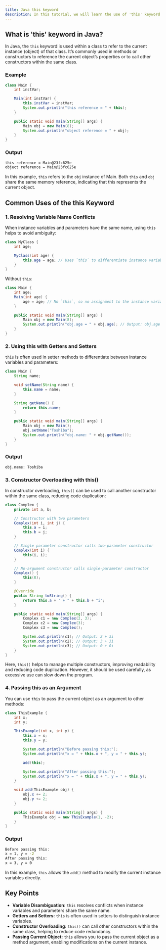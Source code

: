 ```yaml
---
title: Java this keyword
description: In this tutorial, we will learn the use of 'this' keyword in Java.
---
```


## What is 'this' keyword in Java?
In Java, the `this` keyword is used within a class to refer to the current instance (object) of that class. It’s commonly used in methods or constructors to reference the current object’s properties or to call other constructors within the same class.

### Example
```java
class Main {
    int instVar;

    Main(int instVar) {
        this.instVar = instVar;
        System.out.println("this reference = " + this);
    }

    public static void main(String[] args) {
        Main obj = new Main(8);
        System.out.println("object reference = " + obj);
    }
}
```
### Output
```bash
this reference = Main@23fc625e
object reference = Main@23fc625e
```
In this example, `this` refers to the `obj` instance of Main. Both `this` and `obj` share the same memory reference, indicating that this represents the current object.

## Common Uses of the this Keyword

### 1. Resolving Variable Name Conflicts

When instance variables and parameters have the same name, using `this` helps to avoid ambiguity:

```java
class MyClass {
    int age;

    MyClass(int age) {
        this.age = age; // Uses `this` to differentiate instance variable from parameter
    }
}
```
Without `this`:

```java
class Main {
    int age;
    Main(int age) {
        age = age; // No `this`, so no assignment to the instance variable
    }

    public static void main(String[] args) {
        Main obj = new Main(8);
        System.out.println("obj.age = " + obj.age); // Output: obj.age = 0
    }
}
```
### 2. Using this with Getters and Setters

`this` is often used in setter methods to differentiate between instance variables and parameters:

```java
class Main {
    String name;

    void setName(String name) {
        this.name = name;
    }

    String getName() {
        return this.name;
    }

    public static void main(String[] args) {
        Main obj = new Main();
        obj.setName("Toshiba");
        System.out.println("obj.name: " + obj.getName());
    }
}
```
### Output
```bash
obj.name: Toshiba
```

### 3. Constructor Overloading with this()
In constructor overloading, `this()` can be used to call another constructor within the same class, reducing code duplication:

```java
class Complex {
    private int a, b;

    // Constructor with two parameters
    Complex(int i, int j) {
        this.a = i;
        this.b = j;
    }

    // Single parameter constructor calls two-parameter constructor
    Complex(int i) {
        this(i, i);
    }

    // No-argument constructor calls single-parameter constructor
    Complex() {
        this(0);
    }

    @Override
    public String toString() {
        return this.a + " + " + this.b + "i";
    }

    public static void main(String[] args) {
        Complex c1 = new Complex(2, 3);
        Complex c2 = new Complex(3);
        Complex c3 = new Complex();

        System.out.println(c1); // Output: 2 + 3i
        System.out.println(c2); // Output: 3 + 3i
        System.out.println(c3); // Output: 0 + 0i
    }
}
```
Here, `this()` helps to manage multiple constructors, improving readability and reducing code duplication. However, it should be used carefully, as excessive use can slow down the program.

### 4. Passing this as an Argument
You can use `this` to pass the current object as an argument to other methods:

```java
class ThisExample {
    int x;
    int y;

    ThisExample(int x, int y) {
        this.x = x;
        this.y = y;

        System.out.println("Before passing this:");
        System.out.println("x = " + this.x + ", y = " + this.y);

        add(this);

        System.out.println("After passing this:");
        System.out.println("x = " + this.x + ", y = " + this.y);
    }

    void add(ThisExample obj) {
        obj.x += 2;
        obj.y += 2;
    }

    public static void main(String[] args) {
        ThisExample obj = new ThisExample(1, -2);
    }
}
```
### Output

```bash
Before passing this:
x = 1, y = -2
After passing this:
x = 3, y = 0
```
In this example, `this` allows the `add()` method to modify the current instance variables directly.

## Key Points
- **Variable Disambiguation:** `this` resolves conflicts when instance variables and parameters share the same name.
- **Getters and Setters:** `this` is often used in setters to distinguish instance variables.
- **Constructor Overloading:** `this()` can call other constructors within the same class, helping to reduce code redundancy.
- **Passing Current Object:** `this` allows you to pass the current object as a method argument, enabling modifications on the current instance.
